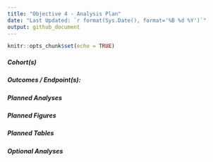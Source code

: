 ```yaml
---
title: "Objective 4 - Analysis Plan"
date: "Last Updated: `r format(Sys.Date(), format='%B %d %Y')`"
output: github_document
---
```


```r
knitr::opts_chunk$set(echo = TRUE)
```

##### Cohort(s)


##### Outcomes / Endpoint(s): 


##### Planned Analyses


##### Planned Figures

##### Planned Tables


##### Optional Analyses


